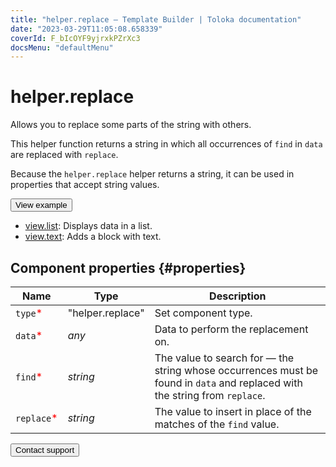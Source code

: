 ```yaml
---
title: "helper.replace — Template Builder | Toloka documentation"
date: "2023-03-29T11:05:08.658339"
coverId: F_bIcOYF9yjrxkPZrXc3
docsMenu: "defaultMenu"
---
```


# helper.replace

Allows you to replace some parts of the string with others.

This helper function returns a string in which all occurrences of `find` in `data` are replaced with `replace`.

Because the `helper.replace` helper returns a string, it can be used in properties that accept string values.

<Button themeColor="light" view="default" size="l" type="link" url="https://ya.cc/t/11ypBlCg42Qp6o">View example</Button>

<Cut title="Components used in the example">

- [view.list](/docs/template-builder/reference/view.list): Displays data in a list.
- [view.text](/docs/template-builder/reference/view.text): Adds a block with text.

</Cut>

## Component properties {#properties}

**Name** | **Type** | **Description**
----- | ----- | -----
`type`<span style="color: red">\*</span> | "helper.replace" | Set component type.
`data`<span style="color: red">\*</span> | _any_ | Data to perform the replacement on.
`find`<span style="color: red">\*</span> | _string_ | The value to search for — the string whose occurrences must be found in `data` and replaced with the string from `replace`.
`replace`<span style="color: red">\*</span> | _string_ | The value to insert in place of the matches of the `find` value.

<Button themeColor="light" view="default" size="l" type="link" url="/docs/guide/troubleshooting/support?form-source=template-builder-reference-helper-replace">Contact support</Button>